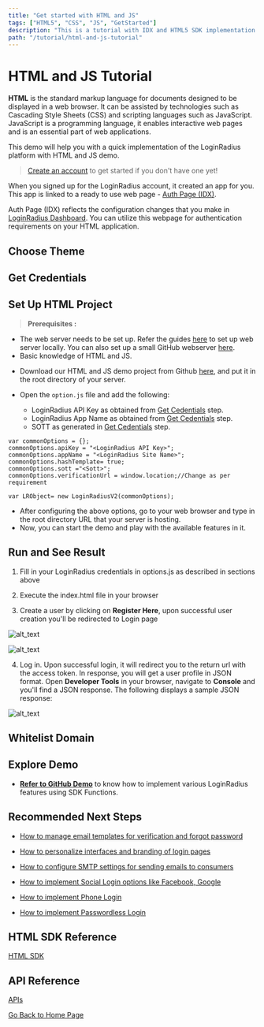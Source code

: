 ```yaml
---
title: "Get started with HTML and JS"
tags: ["HTML5", "CSS", "JS", "GetStarted"]
description: "This is a tutorial with IDX and HTML5 SDK implementation."
path: "/tutorial/html-and-js-tutorial"
---
```



# HTML and JS Tutorial

**HTML** is the standard markup language for documents designed to be displayed in a web browser. It can be assisted by technologies such as Cascading Style Sheets (CSS) and scripting languages such as JavaScript. JavaScript is a programming language, it enables interactive web pages and is an essential part of web applications.

This demo will help you with a quick implementation of the LoginRadius platform with HTML and JS demo.


> <a href="https://accounts.loginradius.com/auth.aspx?return_url=https://dashboard.loginradius.com/login&action=register" target="_blank">Create an account</a> to get started if you don't have one yet!

When you signed up for the LoginRadius account, it created an app for you. This app is linked to a ready to use web page - <a href="https://www.loginradius.com/docs/developer/concepts/idx" target="_blank">Auth Page (IDX)</a>.

Auth Page (IDX) reflects the configuration changes that you make in <a href="https://dashboard.loginradius.com/getting-started" target="_blank">LoginRadius Dashboard</a>. You can utilize this webpage for authentication requirements on your HTML application.


## Choose Theme

<ThemeDoc/>


## Get Credentials

<CredsDoc/>


## Set Up HTML Project 

> **Prerequisites :** 
* The web server needs to be set up. Refer the guides <a href="https://www.maketecheasier.com/setup-local-web-server-all-platforms/" target="_blank">here</a> to set up web server locally. You can also set up a small GitHub webserver <a href="https://www.maketecheasier.com/setup-local-web-server-all-platforms/" target="_blank">here</a>.
* Basic knowledge of HTML and JS.

- Download our HTML and JS demo project from Github <a href="https://github.com/LoginRadius/demo" target="_blank">here</a>, and put it in the root directory of your server.

- Open the `option.js` file and add the following:
  * LoginRadius API Key as obtained from [Get Cedentials](#get-credentials) step.
  * LoginRadius App Name as obtained from [Get Cedentials](#get-credentials) step.
  * SOTT as generated in [Get Cedentials](#get-credentials) step.

```
var commonOptions = {};
commonOptions.apiKey = "<LoginRadius API Key>";
commonOptions.appName = "<LoginRadius Site Name>";
commonOptions.hashTemplate= true;
commonOptions.sott ="<Sott>";
commonOptions.verificationUrl = window.location;//Change as per requirement

var LRObject= new LoginRadiusV2(commonOptions);

```
- After configuring the above options, go to your web browser and type in the root directory URL that your server is hosting.
- Now, you can start the demo and play with the available features in it.

## Run and See Result

1. Fill in your LoginRadius credentials in options.js as described in sections above

2. Execute the index.html file in your browser

3. Create a user by clicking on **Register Here**, upon successful user creation you'll be redirected to Login page

![alt_text](/images/loginscreen.png "image_tooltip")

![alt_text](/images/registration.png "image_tooltip")

4. Log in. Upon successful login, it will redirect you to the return url with the access token. In response, you will get a user profile in JSON format. Open **Developer Tools** in your browser, navigate to **Console** and you'll find a JSON response. The following displays a sample JSON response:



![alt_text](/images/jsonresponse.png "image_tooltip")

## Whitelist Domain

<DomainDoc/>

## Explore Demo

* **<a href="https://www.loginradius.com/docs/developer/download/html5-sdk-demo.zip" target="_blank">Refer to GitHub Demo</a>**  to know how to implement various LoginRadius features using SDK Functions.

## Recommended Next Steps

* <a href="https://www.loginradius.com/docs/developer/guide/customize-email-and-sms-settings" target="_blank">How to manage email templates for verification and forgot password</a>

* <a href="https://www.loginradius.com/docs/developer/guide/customize-auth-page" target="_blank">How to personalize interfaces and branding of login pages</a>

* <a href="https://www.loginradius.com/docs/developer/guide/setup-your-smtp-provider" target="_blank">How to configure SMTP settings for sending emails to consumers</a>

* <a href="https://www.loginradius.com/docs/developer/guide/social-login" target="_blank">How to implement Social Login options like Facebook, Google</a>

* <a href="https://www.loginradius.com/docs/developer/guide/phone-login" target="_blank">How to implement Phone Login</a>

* <a href="https://www.loginradius.com/docs/developer/guide/passwordless-login" target="_blank">How to implement Passwordless Login</a>

## HTML SDK Reference

<a href="https://www.loginradius.com/docs/developer/references/sdk/html5-sdk" target="_blank">HTML SDK</a>

## API Reference

[APIs](/#api)

[Go Back to Home Page](/)
